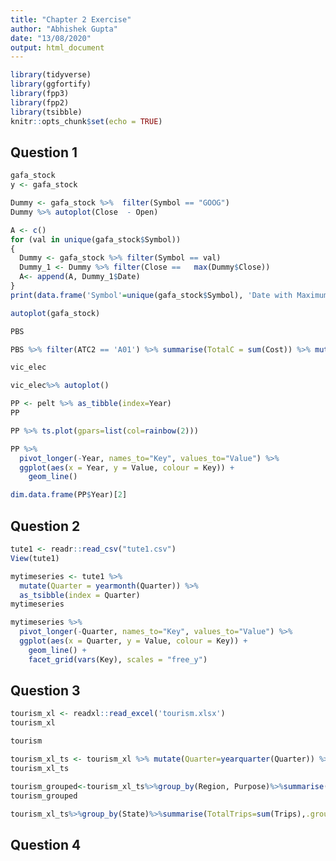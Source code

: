 ```yaml
---
title: "Chapter 2 Exercise"
author: "Abhishek Gupta"
date: "13/08/2020"
output: html_document
---
```


```r
library(tidyverse)
library(ggfortify)
library(fpp3)
library(fpp2)
library(tsibble)
knitr::opts_chunk$set(echo = TRUE)
```

## Question 1
```r
gafa_stock
y <- gafa_stock
```
```r
Dummy <- gafa_stock %>%  filter(Symbol == "GOOG")
Dummy %>% autoplot(Close  - Open)
```
```r
A <- c()
for (val in unique(gafa_stock$Symbol))
{
  Dummy <- gafa_stock %>% filter(Symbol == val)
  Dummy_1 <- Dummy %>% filter(Close ==   max(Dummy$Close))
  A<- append(A, Dummy_1$Date)
}
print(data.frame('Symbol'=unique(gafa_stock$Symbol), 'Date with Maximum Closing'=A))

```
```r
autoplot(gafa_stock)
```
```r
PBS
```
```r
PBS %>% filter(ATC2 == 'A01') %>% summarise(TotalC = sum(Cost)) %>% mutate(TotalCost = TotalC/1e6) %>% autoplot(TotalCost)
```
```r
vic_elec
```
```r
vic_elec%>% autoplot()
```

```r
PP <- pelt %>% as_tibble(index=Year)
PP
```
```r
PP %>% ts.plot(gpars=list(col=rainbow(2)))
```
```r
PP %>%
  pivot_longer(-Year, names_to="Key", values_to="Value") %>%
  ggplot(aes(x = Year, y = Value, colour = Key)) +
    geom_line() 
```

```r
dim.data.frame(PP$Year)[2]
```
## Question 2

```r
tute1 <- readr::read_csv("tute1.csv")
View(tute1)
```

```r
mytimeseries <- tute1 %>%
  mutate(Quarter = yearmonth(Quarter)) %>%
  as_tsibble(index = Quarter)
mytimeseries
```
```r
mytimeseries %>%
  pivot_longer(-Quarter, names_to="Key", values_to="Value") %>%
  ggplot(aes(x = Quarter, y = Value, colour = Key)) +
    geom_line() +
    facet_grid(vars(Key), scales = "free_y")
```

## Question 3
```r

tourism_xl <- readxl::read_excel('tourism.xlsx')
tourism_xl
```
```r
tourism
```


```r
tourism_xl_ts <- tourism_xl %>% mutate(Quarter=yearquarter(Quarter)) %>% as_tibble(index=Quarter)
tourism_xl_ts
```
```r
tourism_grouped<-tourism_xl_ts%>%group_by(Region, Purpose)%>%summarise(AverageTrips=mean(Trips),.groups='keep')%>%filter(AverageTrips==tourism_grouped$AverageTrips %>%max())
tourism_grouped

```
```r
tourism_xl_ts%>%group_by(State)%>%summarise(TotalTrips=sum(Trips),.groups='keep')
```

## Question 4

```r

```



